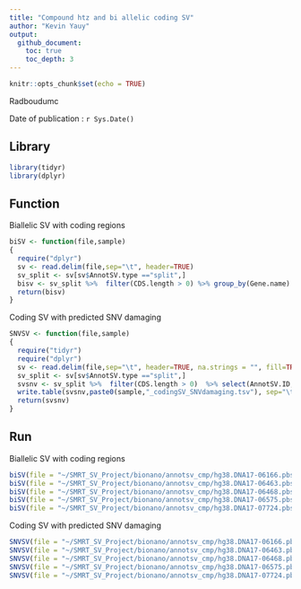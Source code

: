 ---
title: "Compound htz and bi allelic coding SV"
author: "Kevin Yauy"
output:   
  github_document:
    toc: true
    toc_depth: 3
---

```{r setup, include=FALSE}
knitr::opts_chunk$set(echo = TRUE)
```
Radboudumc

Date of publication : `r Sys.Date()`

## Library
```{r message=FALSE, warning=FALSE}
library(tidyr)
library(dplyr)
```

## Function

Biallelic SV with coding regions
```{r}

biSV <- function(file,sample)
{
  require("dplyr")
  sv <- read.delim(file,sep="\t", header=TRUE)
  sv_split <- sv[sv$AnnotSV.type =="split",]
  bisv <- sv_split %>%  filter(CDS.length > 0) %>% group_by(Gene.name) %>% summarise(n= n_distinct(Gene.name)) %>%  filter(n > 1)
  return(bisv)
}

```

Coding SV with predicted SNV damaging
```{r}

SNVSV <- function(file,sample)
{
  require("tidyr")
  require("dplyr")
  sv <- read.delim(file,sep="\t", header=TRUE, na.strings = "", fill=TRUE)
  sv_split <- sv[sv$AnnotSV.type =="split",]
  svsnv <- sv_split %>%  filter(CDS.length > 0)  %>% select(AnnotSV.ID,Gene.name,CDS.length,contains("compound"))  %>% select(AnnotSV.ID,Gene.name, CDS.length, contains(sample)) %>% drop_na()
  write.table(svsnv,paste0(sample,"_codingSV_SNVdamaging.tsv"), sep="\t", row.names = FALSE)
  return(svsnv)
}

```

## Run

Biallelic SV with coding regions
```{r, echo=FALSE}
biSV(file = "~/SMRT_SV_Project/bionano/annotsv_cmp/hg38.DNA17-06166.pbsv2.20180823.sorted.annotated.tsv", sample="DNA17-06166")
biSV(file = "~/SMRT_SV_Project/bionano/annotsv_cmp/hg38.DNA17-06463.pbsv2.20180823.sorted.annotated.tsv", sample="DNA17-06463")
biSV(file = "~/SMRT_SV_Project/bionano/annotsv_cmp/hg38.DNA17-06468.pbsv2.20180823.sorted.annotated.tsv", sample="DNA17-06468")
biSV(file = "~/SMRT_SV_Project/bionano/annotsv_cmp/hg38.DNA17-06575.pbsv2.20180823.sorted.annotated.tsv", sample="DNA17-06575")
biSV(file = "~/SMRT_SV_Project/bionano/annotsv_cmp/hg38.DNA17-07724.pbsv2.20180823.sorted.annotated.tsv", sample="DNA17-07724")

```

Coding SV with predicted SNV damaging
```{r, echo=FALSE}
SNVSV(file = "~/SMRT_SV_Project/bionano/annotsv_cmp/hg38.DNA17-06166.pbsv2.20180823.sorted.annotated.tsv", sample="06166")
SNVSV(file = "~/SMRT_SV_Project/bionano/annotsv_cmp/hg38.DNA17-06463.pbsv2.20180823.sorted.annotated.tsv", sample="06463")
SNVSV(file = "~/SMRT_SV_Project/bionano/annotsv_cmp/hg38.DNA17-06468.pbsv2.20180823.sorted.annotated.tsv", sample="06468")
SNVSV(file = "~/SMRT_SV_Project/bionano/annotsv_cmp/hg38.DNA17-06575.pbsv2.20180823.sorted.annotated.tsv", sample="06575")
SNVSV(file = "~/SMRT_SV_Project/bionano/annotsv_cmp/hg38.DNA17-07724.pbsv2.20180823.sorted.annotated.tsv", sample="07724")
```
